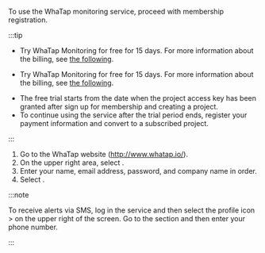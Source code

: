 To use the WhaTap monitoring service, proceed with membership registration.

:::tip

<InDoc product='quick-guide'>

-   Try WhaTap Monitoring for free for 15 days. For more information about the billing, see [the following](management/billing). 

</InDoc>
<Xclude product='quick-guide'>

-   Try WhaTap Monitoring for free for 15 days. For more information about the billing, see [the following](../management/billing). 

</Xclude>

-   The free trial starts from the date when the project access key has been granted after sign up for membership and creating a project.
-   To continue using the service after the trial period ends, register your payment information and convert to a subscribed project.

:::

1.  Go to the WhaTap website (http://www.whatap.io/).
2.  On the upper right area, select <Link to='https://www.whatap.io/en/signup/' target='_blank'><Cmdname sid="freetrial" /></Link>.
3.  Enter your name, email address, password, and company name in order.
4.  Select <Cmdname sid="landingSignup" className="uitext" />.

:::note

To receive alerts via SMS, log in the service and then select the profile icon > <Cmdname sid="manage_account_info" className="uitext" /> on the upper right of the screen. Go to the <Cmdname sid="account_user_phone" className="uitext" /> section and then enter your phone number.

:::
